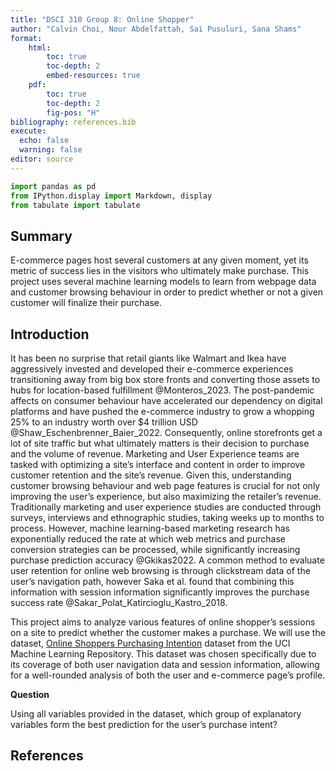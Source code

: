 ```yaml
---
title: "DSCI 310 Group 8: Online Shopper"
author: "Calvin Choi, Nour Abdelfattah, Sai Pusuluri, Sana Shams"
format: 
    html:
        toc: true
        toc-depth: 2
        embed-resources: true
    pdf:
        toc: true
        toc-depth: 2
        fig-pos: "H"
bibliography: references.bib
execute: 
  echo: false
  warning: false
editor: source 
---
```


```python
import pandas as pd
from IPython.display import Markdown, display
from tabulate import tabulate
```

## Summary 
E-commerce pages host several customers at any given moment, yet its metric of success lies in the visitors who ultimately make purchase. This project uses several machine learning models to learn from webpage data and customer browsing behaviour in order to predict whether or not a given customer will finalize their purchase.

## Introduction 
It has been no surprise that retail giants like Walmart and Ikea have aggressively invested and developed their e-commerce experiences transitioning away from big box store fronts and converting those assets to hubs for location-based fulfillment @Monteros_2023. The post-pandemic affects on consumer behaviour have accelerated our dependency on digital platforms and have pushed the e-commerce industry to grow a whopping 25% to an industry worth over $4 trillion USD @Shaw_Eschenbrenner_Baier_2022. Consequently, online storefronts get a lot of site traffic but what ultimately matters is their decision to purchase and the volume of revenue. Marketing and User Experience teams are tasked with optimizing a site’s interface and content in order to improve customer retention and the site’s revenue. Given this, understanding customer browsing behaviour and web page features is crucial for not only improving the user’s experience, but also maximizing the retailer’s revenue. Traditionally marketing and user experience studies are conducted through surveys, interviews and ethnographic studies, taking weeks up to months to process. However, machine learning-based marketing research has exponentially reduced the rate at which web metrics and purchase conversion strategies can be processed, while significantly increasing purchase prediction accuracy @Gkikas2022. A common method to evaluate user retention for online web browsing is through clickstream data of the user’s navigation path, however Saka et al. found that combining this information with session information significantly improves the purchase success rate @Sakar_Polat_Katircioglu_Kastro_2018.

This project aims to analyze various features of online shopper’s sessions on a site to predict whether the customer makes a purchase. We will use the dataset, [Online Shoppers Purchasing Intention](https://archive.ics.uci.edu/dataset/468/online+shoppers+purchasing+intention+dataset) dataset from the UCI Machine Learning Repository. This dataset was chosen specifically due to its coverage of both user navigation data and session information, allowing for a well-rounded analysis of both the user and e-commerce page's profile.

**Question**

Using all variables provided in the dataset, which group of explanatory variables form the best prediction for the user's purchase intent?



## References

